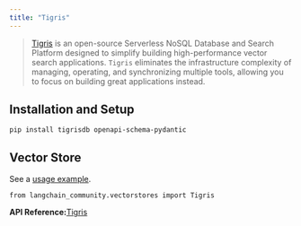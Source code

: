 ```yaml
---
title: "Tigris"
---
```


> [Tigris](https://tigrisdata.com) is an open-source Serverless NoSQL Database and Search Platform designed to simplify building high-performance vector search applications. `Tigris` eliminates the infrastructure complexity of managing, operating, and synchronizing multiple tools, allowing you to focus on building great applications instead.

## Installation and Setup

```
pip install tigrisdb openapi-schema-pydantic
```

## Vector Store

See a [usage example](/src/oss/integrations/vectorstores/tigris).

```
from langchain_community.vectorstores import Tigris
```

**API Reference:**[Tigris](https://python.langchain.com/api_reference/community/vectorstores/langchain_community.vectorstores.tigris.Tigris.html)
